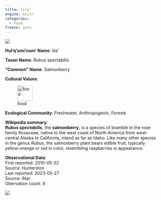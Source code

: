 ```yaml
---
title: lila'
engine: knitr
categories:
  - Food
freeze: auto
---
```

![](https://inaturalist-open-data.s3.amazonaws.com/photos/313742389/medium.jpg){fig-alt="lila' - Salmonberry"}

**Hul'q'umi'num' Name**: lila'

**Taxon Name**: Rubus spectabilis

**"Common" Name**: Salmonberry

**Cultural Values**:  

::: {layout-nrow=1 style="width:60%"}
![food](/files/food.svg){width=50px}
:::

**Ecological Community**: Freshwater, Anthropogenic, Forests

**Wikipedia summary**:  
<i><b>Rubus spectabilis</b></i>, the <b>salmonberry</b>, is a species of bramble in the rose family Rosaceae, native to the west coast of North America from west-central Alaska to California, inland as far as Idaho. Like many other species in the genus <i>Rubus</i>, the salmonberry plant bears edible fruit, typically yellow-orange or red in color, resembling raspberries in appearance.

**Observational Data**:   
First reported: 2010-05-22  
Source: Hunterston  
Last reported: 2023-05-27  
Source: iNat  
Obervation count: 8

![](community_dist.png)

